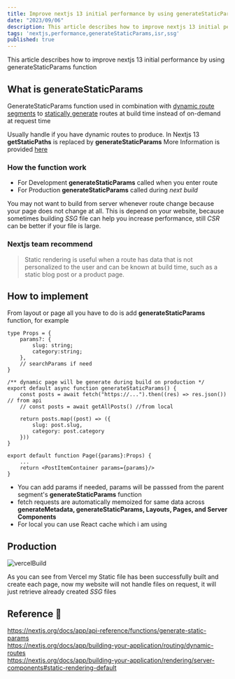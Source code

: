 ```yaml
---
title: Improve nextjs 13 initial performance by using generateStaticParams function
date: "2023/09/06"
description: This article describes how to improve nextjs 13 initial performance by using generateStaticParams function
tags: 'nextjs,performance,generateStaticParams,isr,ssg'
published: true
---
```



This article describes how to improve nextjs 13 initial performance by using generateStaticParams function

## What is generateStaticParams

GenerateStaticParams function used in combination with [dynamic route segments](https://nextjs.org/docs/app/building-your-application/routing/dynamic-routes)
to [statically generate](https://nextjs.org/docs/app/building-your-application/rendering/server-components#static-rendering-default) routes at build time instead of on-demand at request time

Usually handle if you have dynamic routes to produce. In Nextjs 13 **getStaticPaths** is replaced by **generateStaticParams** More Information is provided [here](https://nextjs.org/docs/app/api-reference/functions/generate-static-params) 

### How the function work

- For Development **generateStaticParams** called when you enter route
- For Production **generateStaticParams** called during *next build*

You may not want to build from server whenever route change because your page does not change at all.
This is depend on your website, because sometimes building *SSG* file can help you increase performance, 
still *CSR* can be better if your file is large.


### Nextjs team recommend

> Static rendering is useful when a route has data that is not personalized to the user and can be known at build time, such as a static blog post or a product page.

## How to implement

From layout or page all you have to do is add **generateStaticParams** function, for example

```tsx:page.tsx showLineNumbers
type Props = {
    params?: {
        slug: string;
        category:string;
    },
    // searchParams if need
}

/** dynamic page will be generate during build on production */
export default async function generateStaticParams() {
    const posts = await fetch("https://...").then((res) => res.json()) // from api
    // const posts = await getAllPosts() //from local

    return posts.map((post) => ({
        slug: post.slug,
        category: post.category
    }))
}

export default function Page({params}:Props) {
    ...
    return <PostItemContainer params={params}/>
}
```

- You can add params if needed, params will be passsed from the parent segment's **generateStaticParams** function
- fetch requests are automatically memoized for same data across **generateMetadata, generateStaticParams, Layouts, Pages, and Server Components**
- For local you can use React cache which i am using

## Production

![vercelBuild](/posts/NEXTJS/generate-static-params-to-improve-nextjs-13-inital-performance/generate-build-vercel.png)

As you can see from Vercel my Static file has been successfully built and create each page,
now my website will not handle files on request, it will just retrieve already created *SSG* files



## Reference 🔗

https://nextjs.org/docs/app/api-reference/functions/generate-static-params<br/>
https://nextjs.org/docs/app/building-your-application/routing/dynamic-routes<br/>
https://nextjs.org/docs/app/building-your-application/rendering/server-components#static-rendering-default<br/>